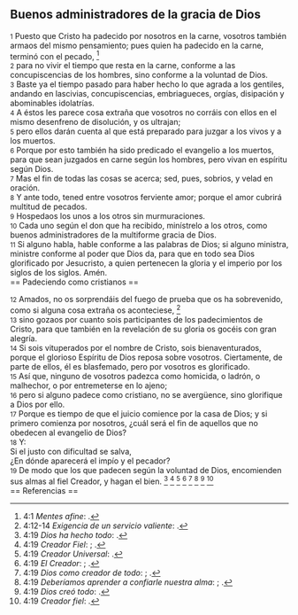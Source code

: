 == Buenos administradores de la gracia de Dios ==

{{anchor|1}} <small>1</small> Puesto que Cristo ha padecido por nosotros en la carne, vosotros también armaos del mismo pensamiento; pues quien ha padecido en la carne, terminó con el pecado, <ref>4:1 ''Mentes afine'': {{lib|LU|16|6|3}}.</ref><br>
{{anchor|2}} <small>2</small> para no vivir el tiempo que resta en la carne, conforme a las concupiscencias de los hombres, sino conforme a la voluntad de Dios.<br>
{{anchor|3}} <small>3</small> Baste ya el tiempo pasado para haber hecho lo que agrada a los gentiles, andando en lascivias, concupiscencias, embriagueces, orgías, disipación y abominables idolatrías.<br>
{{anchor|4}} <small>4</small> A éstos les parece cosa extraña que vosotros no corráis con ellos en el mismo desenfreno de disolución, y os ultrajan;<br>
{{anchor|5}} <small>5</small> pero ellos darán cuenta al que está preparado para juzgar a los vivos y a los muertos.<br>
{{anchor|6}} <small>6</small> Porque por esto también ha sido predicado el evangelio a los muertos, para que sean juzgados en carne según los hombres, pero vivan en espíritu según Dios.<br>
{{anchor|7}} <small>7</small> Mas el fin de todas las cosas se acerca; sed, pues, sobrios, y velad en oración.<br>
{{anchor|8}} <small>8</small> Y ante todo, tened entre vosotros ferviente amor; porque el amor cubrirá multitud de pecados.<br>
{{anchor|9}} <small>9</small> Hospedaos los unos a los otros sin murmuraciones.<br>
{{anchor|10}} <small>10</small> Cada uno según el don que ha recibido, minístrelo a los otros, como buenos administradores de la multiforme gracia de Dios.<br>
{{anchor|11}} <small>11</small> Si alguno habla, hable conforme a las palabras de Dios; si alguno ministra, ministre conforme al poder que Dios da, para que en todo sea Dios glorificado por Jesucristo, a quien pertenecen la gloria y el imperio por los siglos de los siglos. Amén.<br>
== Padeciendo como cristianos ==

{{anchor|12}} <small>12</small> Amados, no os sorprendáis del fuego de prueba que os ha sobrevenido, como si alguna cosa extraña os aconteciese, <ref>4:12-14 ''Exigencia de un servicio valiente'': {{lib|LU|143|1|6}}.</ref><br>
{{anchor|13}} <small>13</small> sino gozaos por cuanto sois participantes de los padecimientos de Cristo, para que también en la revelación de su gloria os gocéis con gran alegría.<br>
{{anchor|14}} <small>14</small> Si sois vituperados por el nombre de Cristo, sois bienaventurados, porque el glorioso Espíritu de Dios reposa sobre vosotros. Ciertamente, de parte de ellos, él es blasfemado, pero por vosotros es glorificado.<br>
{{anchor|15}} <small>15</small> Así que, ninguno de vosotros padezca como homicida, o ladrón, o malhechor, o por entremeterse en lo ajeno;<br>
{{anchor|16}} <small>16</small> pero si alguno padece como cristiano, no se avergüence, sino glorifique a Dios por ello.<br>
{{anchor|17}} <small>17</small> Porque es tiempo de que el juicio comience por la casa de Dios; y si primero comienza por nosotros, ¿cuál será el fin de aquellos que no obedecen al evangelio de Dios?<br>
{{anchor|18}} <small>18</small> Y:<br>
Si el justo con dificultad se salva,<br>
¿En dónde aparecerá el impío y el pecador?<br>
{{anchor|19}} <small>19</small> De modo que los que padecen según la voluntad de Dios, encomienden sus almas al fiel Creador, y hagan el bien. <ref>4:19 ''Dios ha hecho todo'': {{lib|LU|6|1|3}}.</ref> <ref>4:19 ''Creador Fiel'': {{lib|LU|2|1|2}}; {{lib|LU|2|1|2}}.</ref> <ref>4:19 ''Creador Universal'': {{lib|LU|142|3|7}}.</ref> <ref>4:19 ''El Creador'': {{lib|LU|131|10|6}}; {{lib|LU|131|10|6}}.</ref> <ref>4:19 ''Dios como creador de todo'': {{lib|LU|0|2|9}}; {{lib|LU|95|5|9}}.</ref> <ref>4:19 ''Deberíamos aprender a confiarle nuestra alma'': {{lib|LU|131|10|2}}; {{lib|LU|131|10|2}}.</ref> <ref>4:19 ''Dios creó todo'': {{lib|LU|131|2|2}}.</ref> <ref>4:19 ''Creador fiel'': {{lib|LU|4|1|3}}.</ref><br>
== Referencias ==

<references />

